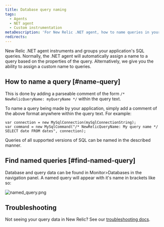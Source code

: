 ```yaml
---
title: Database query naming
tags:
  - Agents
  - NET agent
  - Custom instrumentation
metaDescription: 'For New Relic .NET agent, how to name queries in your application.'
redirects:
---
```



New Relic .NET agent instruments and groups your application's SQL queries. Normally, the .NET agent will automatically assign a name to a query based on the properties of the query. Alternatively, we give you the ability to assign a custom name to queries.

## How to name a query [#name-query]

This is done by adding a parseable comment of the form ```/* NewRelicQueryName: myQueryName */``` within the query text.

To name a query being made by your application, simply add a comment of the above format anywhere within the query text. For example:

```
var connection = new MySqlConnection(mySqlConnectionString);
var command = new MySqlCommand("/* NewRelicQueryName: My query name */ SELECT date FROM dates", connection);
``` 

<Callout variant="tip">
  Queries of all supported versions of SQL can be named in the described manner.
</Callout>

## Find named queries [#find-named-query]

Database and query data can be found in Monitor>Databases in the navigation panel. A named query will appear with it's name in brackets like so:

<img
  title="named_query.png"
  alt="named_query.png"
  src={namedQuery}
/>

## Troubleshooting
Not seeing your query data in New Relic? See our <a href="https://docs.newrelic.com/docs/apm/agents/net-agent/troubleshooting/no-data-appears-net">troubleshooting docs</a>.